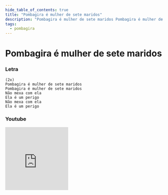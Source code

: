 ```yaml
---
hide_table_of_contents: true
title: "Pombagira é mulher de sete maridos"
description: "Pombagira é mulher de sete maridos Pombagira é mulher de sete maridos Não mexa com ela Ela é um perigo Não mexa com ela Ela é um perigo"
tags:
  - pombagira
---
```


# Pombagira é mulher de sete maridos

### Letra

```text
(2x)
Pombagira é mulher de sete maridos
Pombagira é mulher de sete maridos
Não mexa com ela
Ela é um perigo
Não mexa com ela
Ela é um perigo
```

### Youtube

<iframe
  width="200"
  height="200"
  src="https://www.youtube.com/embed/hJOAXn4yOn4"
  title="YouTube video player"
  frameborder="0"
  allow="accelerometer; autoplay; clipboard-write; encrypted-media; gyroscope; picture-in-picture; web-share"
  referrerpolicy="strict-origin-when-cross-origin"
  allowfullscreen
></iframe>